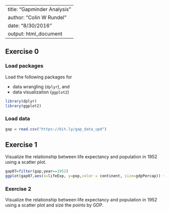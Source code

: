 
---
title: "Gapminder Analysis"
author: "Colin W Rundel"
date: "8/30/2016"
output: html_document
---

## Exercise 0

### Load packages

Load the following packages for 

- data wrangling (`dplyr`), and 
- data visualizaiton (`ggplot2`)

```r
library(dplyr)
library(ggplot2)
```

### Load data

```r
gap = read.csv("https://bit.ly/gap_data_upd")
```

## Exercise 1

Visualize the relationship between life expectancy and population in 1952 using a scatter plot.

```r
gap07=filter(gap,year==1952)
ggplot(gap07,aes(x=lifeExp, y=pop,color = continent, size=gdpPercap)) + geom_point()
```


### Exercise 2

Visualize the relationship between life expectancy and population in 1952 using a scatter plot and size the points by GDP.

```r

```
